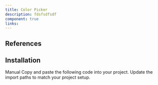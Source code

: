 ```yaml
---
title: Color Picker
description: fdsfsdfsdf
component: true
links:
---
```


<ComponentPreview
  name="color-picker-demo"
  className="[&_.preview>[data-orientation=vertical]]:sm:max-w-[70%]"
  description="All variations"
/>

## References

## Installation

<Tabs defaultValue="manual">
  <TabsList>
    <TabsTrigger value="manual">Manual</TabsTrigger>
  </TabsList>
  <TabsContent value="manual">
    <Steps>
      <Step>Copy and paste the following code into your project.</Step>
      <ComponentSource name="color-picker" />
      <Step>Update the import paths to match your project setup.</Step>
    </Steps>
  </TabsContent>
</Tabs>
